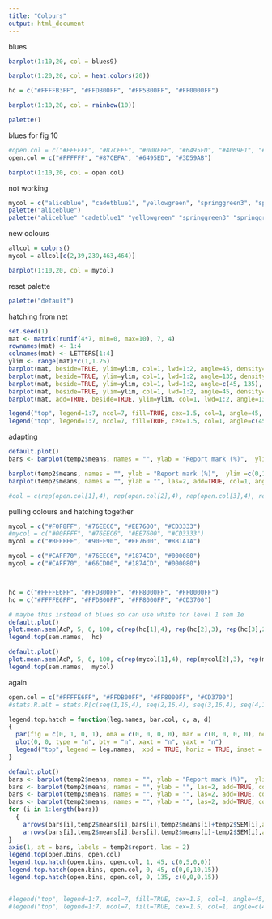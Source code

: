 ```yaml
---
title: "Colours"
output: html_document
---
```


blues  
```r
barplot(1:10,20, col = blues9)

barplot(1:20,20, col = heat.colors(20))

hc = c("#FFFFB3FF", "#FFDB00FF", "#FF5B00FF", "#FF0000FF")

barplot(1:10,20, col = rainbow(10))

palette()   

```

blues for fig 10  
```r
#open.col = c("#FFFFFF", "#87CEFF", "#00BFFF", "#6495ED", "#4069E1", "#3D59AB")
open.col = c("#FFFFFF", "#87CEFA", "#6495ED", "#3D59AB")

barplot(1:10,20, col = open.col)
```

not working  
```r

mycol = c("aliceblue", "cadetblue1", "yellowgreen", "springgreen3", "springgreen4")
palette("aliceblue")
palette("aliceblue" "cadetblue1" "yellowgreen" "springgreen3" "springgreen4")
```



new colours  
```r
allcol = colors()
mycol = allcol[c(2,39,239,463,464)]

barplot(1:10,20, col = mycol)

```

reset palette  
```r
palette("default")
```


hatching from net  
```r
set.seed(1)
mat <- matrix(runif(4*7, min=0, max=10), 7, 4)
rownames(mat) <- 1:4
colnames(mat) <- LETTERS[1:4]
ylim <- range(mat)*c(1,1.25)
barplot(mat, beside=TRUE, ylim=ylim, col=1, lwd=1:2, angle=45, density=seq(5,35,5))
barplot(mat, beside=TRUE, ylim=ylim, col=1, lwd=1:2, angle=135, density=seq(5,35,5))
barplot(mat, beside=TRUE, ylim=ylim, col=1, lwd=1:2, angle=c(45, 135), density=seq(5,35,5))
barplot(mat, beside=TRUE, ylim=ylim, col=1, lwd=1:2, angle=45, density=seq(5,35,5))
barplot(mat, add=TRUE, beside=TRUE, ylim=ylim, col=1, lwd=1:2, angle=135, density=seq(5,35,5))

legend("top", legend=1:7, ncol=7, fill=TRUE, cex=1.5, col=1, angle=45, density=seq(5,35,5))
legend("top", legend=1:7, ncol=7, fill=TRUE, cex=1.5, col=1, angle=c(45, 135), density=seq(5,35,5))
```

adapting  
```r

default.plot()
bars <- barplot(temp2$means, names = "", ylab = "Report mark (%)",  ylim =c(0,100), col=mycol, angle=45, density=seq(0,32,2), las = 2)

barplot(temp2$means, names = "", ylab = "Report mark (%)",  ylim =c(0,100), col=c(rep(open.col[1],4), rep(open.col[2],4), rep(open.col[3],4), rep(open.col[4],4)), las = 2)
barplot(temp2$means, names = "", ylab = "", las=2, add=TRUE, col=1, angle=c(45), density=c(0,5,0,10))

#col = c(rep(open.col[1],4), rep(open.col[2],4), rep(open.col[3],4), rep(open.col[4],4)), 

```

pulling colours and hatching together  
```r

mycol = c("#F0F8FF", "#76EEC6", "#EE7600", "#CD3333")
#mycol = c("#00FFFF", "#76EEC6", "#EE7600", "#CD3333")
mycol = c("#BFEFFF", "#90EE90", "#EE7600", "#8B1A1A")

mycol = c("#CAFF70", "#76EEC6", "#1874CD", "#000080")
mycol = c("#CAFF70", "#66CD00", "#1874CD", "#000080")



hc = c("#FFFFE6FF", "#FFDB00FF", "#FF8000FF", "#FF0000FF")
hc = c("#FFFFE6FF", "#FFDB00FF", "#FF8000FF", "#CD3700")

# maybe this instead of blues so can use white for level 1 sem 1e
default.plot()
plot.mean.sem(AcP, 5, 6, 100, c(rep(hc[1],4), rep(hc[2],3), rep(hc[3],2), rep(hc[4],2)), report.names, "Report mark (%)")
legend.top(sem.names,  hc)

default.plot()
plot.mean.sem(AcP, 5, 6, 100, c(rep(mycol[1],4), rep(mycol[2],3), rep(mycol[3],2), rep(mycol[4],2)), report.names, "Report mark (%)")
legend.top(sem.names,  mycol)

```

again  
```r

open.col = c("#FFFFE6FF", "#FFDB00FF", "#FF8000FF", "#CD3700")
#stats.R.alt = stats.R[c(seq(1,16,4), seq(2,16,4), seq(3,16,4), seq(4,16,4)),]

legend.top.hatch = function(leg.names, bar.col, c, a, d)
{
  par(fig = c(0, 1, 0, 1), oma = c(0, 0, 0, 0), mar = c(0, 0, 0, 0), new = TRUE)
  plot(0, 0, type = "n", bty = "n", xaxt = "n", yaxt = "n")
  legend("top", legend = leg.names,  xpd = TRUE, horiz = TRUE, inset = c(0, 0), fill = TRUE , col = c, angle=a, density=d, bty="n")
}

default.plot()
bars <- barplot(temp2$means, names = "", ylab = "Report mark (%)",  ylim =c(0,100), col = c(rep(open.col[1],4), rep(open.col[2],4), rep(open.col[3],4), rep(open.col[4],4)), las = 2)
bars <- barplot(temp2$means, names = "", ylab = "", las=2, add=TRUE, col=1, angle=c(45), density=c(rep(0,4), rep(5,4), rep(0,8)))
bars <- barplot(temp2$means, names = "", ylab = "", las=2, add=TRUE, col=0, angle=45, density=c(rep(0,8), rep(10,4), rep(15,4)))
bars <- barplot(temp2$means, names = "", ylab = "", las=2, add=TRUE, col=0, angle=135, density=c(rep(0,12), rep(15,4)))
for (i in 1:length(bars)) 
  {
    arrows(bars[i],temp2$means[i],bars[i],temp2$means[i]+temp2$SEM[i],angle=90,length=.09,lwd = 1.5)
    arrows(bars[i],temp2$means[i],bars[i],temp2$means[i]-temp2$SEM[i],angle=90,length=.09,lwd = 1.5)
}
axis(1, at = bars, labels = temp2$report, las = 2)
legend.top(open.bins, open.col)
legend.top.hatch(open.bins, open.col, 1, 45, c(0,5,0,0))
legend.top.hatch(open.bins, open.col, 0, 45, c(0,0,10,15))
legend.top.hatch(open.bins, open.col, 0, 135, c(0,0,0,15))


#legend("top", legend=1:7, ncol=7, fill=TRUE, cex=1.5, col=1, angle=45, density=seq(5,35,5))
#legend("top", legend=1:7, ncol=7, fill=TRUE, cex=1.5, col=1, angle=c(45, 135), density=seq(5,35,5))



```
